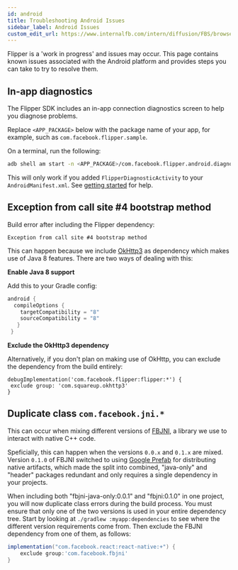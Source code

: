 ```yaml
---
id: android
title: Troubleshooting Android Issues
sidebar_label: Android Issues
custom_edit_url: https://www.internalfb.com/intern/diffusion/FBS/browsefile/master/xplat/sonar/docs/getting-started/troubleshooting/android.mdx
---
```



Flipper is a 'work in progress' and issues may occur. This page contains known issues associated with the Android platform and provides steps you can take to try to resolve them.

<InternalAndroid />

<OssOnly>

## In-app diagnostics
The Flipper SDK includes an in-app connection diagnostics screen to help you diagnose problems.

Replace `<APP_PACKAGE>` below with the package name of your app, for example, such as `com.facebook.flipper.sample`.

On a terminal, run the following:

```bash
adb shell am start -n <APP_PACKAGE>/com.facebook.flipper.android.diagnostics.FlipperDiagnosticActivity
```

This will only work if you added `FlipperDiagnosticActivity` to your `AndroidManifest.xml`. See [getting started](../android-native.mdx#diagnostics) for help.

## Exception from call site #4 bootstrap method

Build error after including the Flipper dependency:

```
Exception from call site #4 bootstrap method
```

This can happen because we include [OkHttp3](https://github.com/square/okhttp/issues/4597#issuecomment-461204144) as dependency which makes use of Java 8 features. There are two ways of dealing with this:

**Enable Java 8 support**

Add this to your Gradle config:

```groovy
android {
  compileOptions {
    targetCompatibility = "8"
    sourceCompatibility = "8"
   }
 }
 ```

 **Exclude the OkHttp3 dependency**

 Alternatively, if you don't plan on making use of OkHttp, you can exclude the dependency from the build entirely:

 ```
debugImplementation('com.facebook.flipper:flipper:*') {
  exclude group: 'com.squareup.okhttp3'
}
```

## Duplicate class `com.facebook.jni.*`

This can occur when mixing different versions of [FBJNI](https://github.com/facebookincubator/fbjni), a library we use to interact with native C++ code.

Speficially, this can happen when the versions `0.0.x` and `0.1.x` are mixed. Version `0.1.0` of FBJNI switched to using [Google Prefab](https://google.github.io/prefab/) for distributing native artifacts, which made the split into combined, "java-only" and "header" packages redundant and only requires a single dependency in your projects.

When including both "fbjni-java-only:0.0.1" and "fbjni:0.1.0" in one project, you will now duplicate class errors during the build process. You must ensure that only one of the two versions is used in your entire dependency tree. Start by looking at `./gradlew :myapp:dependencies` to see where the different version requirements come from. Then exclude the FBJNI dependency from one of them, as follows:

```groovy
implementation("com.facebook.react:react-native:+") {
    exclude group:'com.facebook.fbjni'
}
```

</OssOnly>
